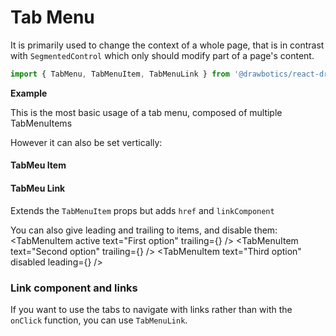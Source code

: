 


# Tab Menu

It is primarily used to change the context of a whole page, that is in contrast with `SegmentedControl` which only should modify part of a page's content.
```jsx
import { TabMenu, TabMenuItem, TabMenuLink } from '@drawbotics/react-drylus';
```

__Example__

This is the most basic usage of a tab menu, composed of multiple TabMenuItems

<Playground component={TabMenu}>
  <TabMenu>
    <TabMenuItem active text="First option" />
    <TabMenuItem text="Second option" />
    <TabMenuItem text="Third option" />
  </TabMenu>
</Playground>

However it can also be set vertically:

<Playground>
  <div style={{ maxWidth: 300 }}>
    <TabMenu vertical>
      <TabMenuItem active text="First option" />
      <TabMenuItem text="Second option" />
      <TabMenuItem text="Third option" />
    </TabMenu>
  </div>
</Playground>

#### TabMeu Item
<Playground component={TabMenuItem}>
  <TabMenuItem text="I'm an item" />
</Playground>

#### TabMeu Link
Extends the `TabMenuItem` props but adds `href` and `linkComponent`
<PropsTable component={TabMenuLink} />

You can also give leading and trailing to items, and disable them:
<Playground>
  <TabMenu>
    <TabMenuItem active text="First option" trailing={<Spinner size={Size.SMALL}  />} />
    <TabMenuItem text="Second option" trailing={<Badge value={5} category={Category.DANGER} />} />
    <TabMenuItem text="Third option" disabled leading={<Icon name="brand-id" />} />
  </TabMenu>
</Playground>

### Link component and links
If you want to use the tabs to navigate with links rather than with the `onClick` function, you can use `TabMenuLink`.

<Playground>
  <TabMenu>
    <TabMenuLink href="#1" active text="First option" />
    <TabMenuLink href="#2" text="Second option" />
    <TabMenuLink href="#2" text="Third option" />
  </TabMenu>
</Playground>